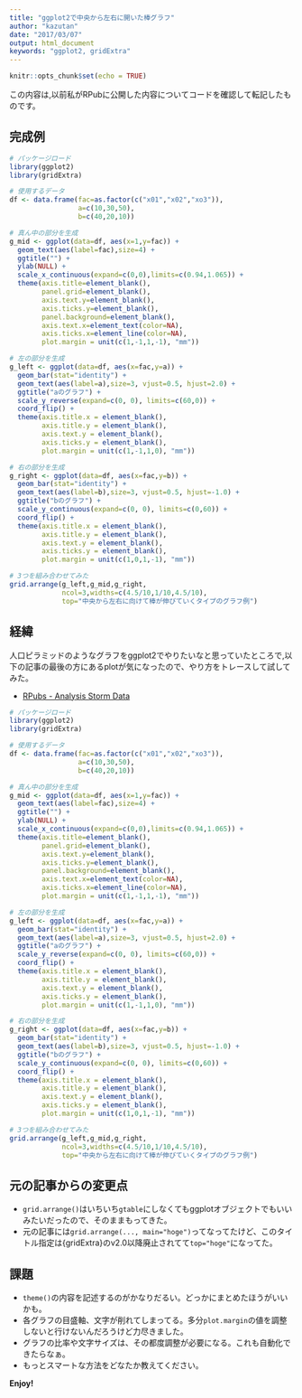 ```yaml
---
title: "ggplot2で中央から左右に開いた棒グラフ"
author: "kazutan"
date: "2017/03/07"
output: html_document
keywords: "ggplot2, gridExtra"
---
```


```r
knitr::opts_chunk$set(echo = TRUE)
```

この内容は,以前私がRPubに公開した内容についてコードを確認して転記したものです。

## 完成例
```r
# パッケージロード
library(ggplot2)
library(gridExtra)

# 使用するデータ
df <- data.frame(fac=as.factor(c("x01","x02","xo3")),
                 a=c(10,30,50),
                 b=c(40,20,10))

# 真ん中の部分を生成
g_mid <- ggplot(data=df, aes(x=1,y=fac)) +
  geom_text(aes(label=fac),size=4) +
  ggtitle("") +
  ylab(NULL) +
  scale_x_continuous(expand=c(0,0),limits=c(0.94,1.065)) +
  theme(axis.title=element_blank(),
        panel.grid=element_blank(),
        axis.text.y=element_blank(),
        axis.ticks.y=element_blank(),
        panel.background=element_blank(),
        axis.text.x=element_text(color=NA),
        axis.ticks.x=element_line(color=NA),
        plot.margin = unit(c(1,-1,1,-1), "mm"))

# 左の部分を生成
g_left <- ggplot(data=df, aes(x=fac,y=a)) +
  geom_bar(stat="identity") +
  geom_text(aes(label=a),size=3, vjust=0.5, hjust=2.0) +
  ggtitle("aのグラフ") +
  scale_y_reverse(expand=c(0, 0), limits=c(60,0)) + 
  coord_flip() +
  theme(axis.title.x = element_blank(), 
        axis.title.y = element_blank(), 
        axis.text.y = element_blank(), 
        axis.ticks.y = element_blank(), 
        plot.margin = unit(c(1,-1,1,0), "mm")) 

# 右の部分を生成
g_right <- ggplot(data=df, aes(x=fac,y=b)) +
  geom_bar(stat="identity") +
  geom_text(aes(label=b),size=3, vjust=0.5, hjust=-1.0) +
  ggtitle("bのグラフ") +
  scale_y_continuous(expand=c(0, 0), limits=c(0,60)) + 
  coord_flip() +
  theme(axis.title.x = element_blank(), 
        axis.title.y = element_blank(), 
        axis.text.y = element_blank(), 
        axis.ticks.y = element_blank(), 
        plot.margin = unit(c(1,0,1,-1), "mm")) 

# 3つを組み合わせてみた
grid.arrange(g_left,g_mid,g_right,
             ncol=3,widths=c(4.5/10,1/10,4.5/10),
             top="中央から左右に向けて棒が伸びていくタイプのグラフ例")

```

## 経緯

人口ピラミッドのようなグラフをggplot2でやりたいなと思っていたところで,以下の記事の最後の方にあるplotが気になったので、やり方をトレースして試してみた。

- [RPubs - Analysis Storm Data](http://rpubs.com/hasmirahhassan/111171)

```r
# パッケージロード
library(ggplot2)
library(gridExtra)

# 使用するデータ
df <- data.frame(fac=as.factor(c("x01","x02","xo3")),
                 a=c(10,30,50),
                 b=c(40,20,10))

# 真ん中の部分を生成
g_mid <- ggplot(data=df, aes(x=1,y=fac)) +
  geom_text(aes(label=fac),size=4) +
  ggtitle("") +
  ylab(NULL) +
  scale_x_continuous(expand=c(0,0),limits=c(0.94,1.065)) +
  theme(axis.title=element_blank(),
        panel.grid=element_blank(),
        axis.text.y=element_blank(),
        axis.ticks.y=element_blank(),
        panel.background=element_blank(),
        axis.text.x=element_text(color=NA),
        axis.ticks.x=element_line(color=NA),
        plot.margin = unit(c(1,-1,1,-1), "mm"))

# 左の部分を生成
g_left <- ggplot(data=df, aes(x=fac,y=a)) +
  geom_bar(stat="identity") +
  geom_text(aes(label=a),size=3, vjust=0.5, hjust=2.0) +
  ggtitle("aのグラフ") +
  scale_y_reverse(expand=c(0, 0), limits=c(60,0)) + 
  coord_flip() +
  theme(axis.title.x = element_blank(), 
        axis.title.y = element_blank(), 
        axis.text.y = element_blank(), 
        axis.ticks.y = element_blank(), 
        plot.margin = unit(c(1,-1,1,0), "mm")) 

# 右の部分を生成
g_right <- ggplot(data=df, aes(x=fac,y=b)) +
  geom_bar(stat="identity") +
  geom_text(aes(label=b),size=3, vjust=0.5, hjust=-1.0) +
  ggtitle("bのグラフ") +
  scale_y_continuous(expand=c(0, 0), limits=c(0,60)) + 
  coord_flip() +
  theme(axis.title.x = element_blank(), 
        axis.title.y = element_blank(), 
        axis.text.y = element_blank(), 
        axis.ticks.y = element_blank(), 
        plot.margin = unit(c(1,0,1,-1), "mm")) 

# 3つを組み合わせてみた
grid.arrange(g_left,g_mid,g_right,
             ncol=3,widths=c(4.5/10,1/10,4.5/10),
             top="中央から左右に向けて棒が伸びていくタイプのグラフ例")

```

## 元の記事からの変更点
- `grid.arrange()`はいちいち`gtable`にしなくてもggplotオブジェクトでもいいみたいだったので、そのままもってきた。
- 元の記事には`grid.arrange(..., main="hoge")`ってなってたけど、このタイトル指定は{gridExtra}のv2.0以降廃止されてて`top="hoge"`になってた。

## 課題
- `theme()`の内容を記述するのがかなりだるい。どっかにまとめたほうがいいかも。
- 各グラフの目盛軸、文字が削れてしまってる。多分`plot.margin`の値を調整しないと行けないんだろうけど力尽きました。
- グラフの比率や文字サイズは、その都度調整が必要になる。これも自動化できたらなぁ。
- もっとスマートな方法をどなたか教えてください。

**Enjoy!**
